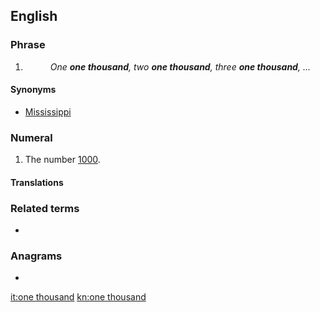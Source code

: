 ==English==

===Phrase===
{{head|en|phrase|head=[[one]] [[thousand]]}}

# {{non-gloss definition|Used in a common [[chronometric]] counting scheme, in which each iteration is sequentially numbered and supposed to be approximately one [[second]] in length.}}
#: ''One '''one thousand''', two '''one thousand''', three '''one thousand''', ...''

====Synonyms====
* [[Mississippi#Idiom|Mississippi]]

===Numeral===
{{head|en|numeral|head=[[one]] [[thousand]]}}

# {{lb|en|cardinal}} The number [[1000]].

====Translations====
{{trans-see|cardinal number 1000|thousand}}

===Related terms===
* {{l|en|thousand}}

===Anagrams===
* {{l|en|thousand one}}

[[it:one thousand]]
[[kn:one thousand]]
